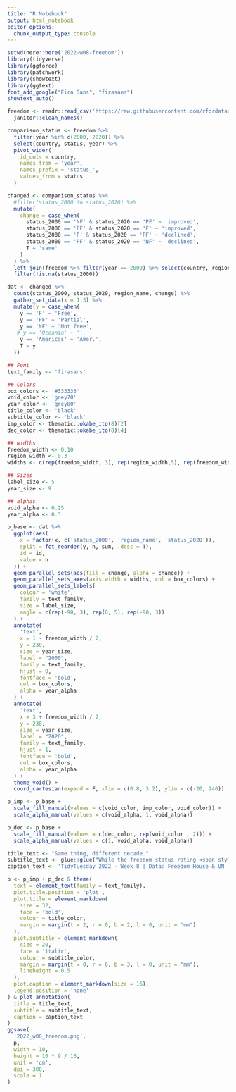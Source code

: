 ```yaml
---
title: "R Notebook"
output: html_notebook
editor_options: 
  chunk_output_type: console
---
```



```r
setwd(here::here('2022-w08-freedom'))
library(tidyverse)
library(ggforce)
library(patchwork)
library(showtext)
library(ggtext)
font_add_google("Fira Sans", "firasans")
showtext_auto()

freedom <- readr::read_csv('https://raw.githubusercontent.com/rfordatascience/tidytuesday/master/data/2022/2022-02-22/freedom.csv') %>% 
  janitor::clean_names()
```


```r
comparison_status <- freedom %>% 
  filter(year %in% c(2000, 2020)) %>%
  select(country, status, year) %>% 
  pivot_wider(
    id_cols = country, 
    names_from = 'year', 
    names_prefix = 'status_',
    values_from = status
  ) 

changed <- comparison_status %>% 
  #filter(status_2000 != status_2020) %>% 
  mutate(
    change = case_when(
      status_2000 == 'NF' & status_2020 == 'PF' ~ 'improved',
      status_2000 == 'PF' & status_2020 == 'F' ~ 'improved',
      status_2000 == 'F' & status_2020 == 'PF' ~ 'declined',
      status_2000 == 'PF' & status_2020 == 'NF' ~ 'declined',
      T ~ 'same'
    )
  ) %>% 
  left_join(freedom %>% filter(year == 2000) %>% select(country, region_name)) %>% 
  filter(!is.na(status_2000))
```

```r
dat <- changed %>% 
  count(status_2000, status_2020, region_name, change) %>% 
  gather_set_data(x = 1:3) %>% 
  mutate(y = case_when(
    y == 'F' ~ 'Free',
    y == 'PF' ~ 'Partial',
    y == 'NF' ~ 'Not free',
   # y == 'Oceania' ~ '',
    y == 'Americas' ~ 'Amer.',
    T ~ y
  ))

## Font
text_family <- 'firasans'

## Colors
box_colors <- '#333333'
void_color <- 'grey70'
year_color <- 'grey80'
title_color <- 'black'
subtitle_color <- 'black'
imp_color <- thematic::okabe_ito(8)[2]
dec_color <- thematic::okabe_ito(8)[4]

## widths
freedom_width <- 0.10
region_width <- 0.3
widths <- c(rep(freedom_width, 3), rep(region_width,5), rep(freedom_width, 3))

## Sizes
label_size <- 5
year_size <- 9

## alphas
void_alpha <- 0.25
year_alpha <- 0.3

p_base <- dat %>% 
  ggplot(aes(
    x = factor(x, c('status_2000', 'region_name', 'status_2020')), 
    split = fct_reorder(y, n, sum, .desc = T), 
    id = id, 
    value = n
  )) +
  geom_parallel_sets(aes(fill = change, alpha = change)) +
  geom_parallel_sets_axes(axis.width = widths, col = box_colors) +
  geom_parallel_sets_labels(
    colour = 'white', 
    family = text_family,
    size = label_size,
    angle = c(rep(-90, 3), rep(0, 5), rep(-90, 3))
  ) +
  annotate(
    'text',
    x = 1 - freedom_width / 2, 
    y = 230,
    size = year_size,
    label = "2000",
    family = text_family,
    hjust = 0,
    fontface = 'bold',
    col = box_colors,
    alpha = year_alpha
  ) +
  annotate(
    'text',
    x = 3 + freedom_width / 2, 
    y = 230,
    size = year_size,
    label = "2020",
    family = text_family,
    hjust = 1,
    fontface = 'bold',
    col = box_colors,
    alpha = year_alpha
  ) +
  theme_void() +
  coord_cartesian(expand = F, xlim = c(0.8, 3.2), ylim = c(-20, 240))

p_imp <- p_base +
  scale_fill_manual(values = c(void_color, imp_color, void_color)) +
  scale_alpha_manual(values = c(void_alpha, 1, void_alpha)) 

p_dec <- p_base +
  scale_fill_manual(values = c(dec_color, rep(void_color , 2))) +
  scale_alpha_manual(values = c(1, void_alpha, void_alpha))

title_text <- "Same thing, different decade."
subtitle_text <- glue::glue("While the freedom status rating <span style = 'color:{imp_color};'>**improved**</span> for 15 countries since 2000, it <br><span style = 'color:{dec_color};'>**deteriorated**</span> for 22 others. Most ratings <span style = 'color:{void_color};'>**stayed the same**</span> though.")
caption_text <- 'TidyTuesday 2022 - Week 8 | Data: Freedom House & UN | Graphic: Albert Rapp, @rappa753'

p <- p_imp + p_dec & theme(
  text = element_text(family = text_family),
  plot.title.position = 'plot',
  plot.title = element_markdown(
    size = 32,
    face = 'bold', 
    colour = title_color,
    margin = margin(t = 2, r = 0, b = 2, l = 0, unit = "mm")
  ),
  plot.subtitle = element_markdown(
    size = 20,
    face = 'italic', 
    colour = subtitle_color,
    margin = margin(t = 0, r = 0, b = 3, l = 0, unit = "mm"),
    lineheight = 0.5
  ),
  plot.caption = element_markdown(size = 16),
  legend.position = 'none'
) & plot_annotation(
  title = title_text,
  subtitle = subtitle_text,
  caption = caption_text
)
ggsave(
  '2022_w08_freedom.png', 
  p, 
  width = 10, 
  height = 10 * 9 / 16, 
  unit = 'cm',
  dpi = 300,
  scale = 1
)

```

